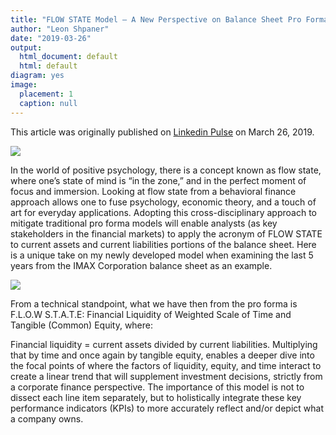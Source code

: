 ```yaml
---
title: "FLOW STATE Model – A New Perspective on Balance Sheet Pro Forma"
author: "Leon Shpaner"
date: "2019-03-26"
output:
  html_document: default
  html: default
diagram: yes
image:
  placement: 1
  caption: null
---
```


This article was originally published on [Linkedin Pulse](https://www.linkedin.com/pulse/flow-state-model-new-perspective-balance-sheet-pro-forma-leon-shpaner/?trackingId=jWDIwg0KuFt65YH9OOY1vg%3D%3D) on March 26, 2019.

![](flowstatefinal.PNG)

In the world of positive psychology, there is a concept known as flow state, where one’s state of mind is “in the zone,” and in the perfect moment of focus and immersion. Looking at flow state from a behavioral finance approach allows one to fuse psychology, economic theory, and a touch of art for everyday applications. Adopting this cross-disciplinary approach to mitigate traditional pro forma models will enable analysts (as key stakeholders in the financial markets) to apply the acronym of FLOW STATE to current assets and current liabilities portions of the balance sheet. Here is a unique take on my newly developed model when examining the last 5 years from the IMAX Corporation balance sheet as an example.

![](flow_state_presentation.PNG)

From a technical standpoint, what we have then from the pro forma is F.L.O.W S.T.A.T.E: Financial Liquidity of Weighted Scale of Time and Tangible (Common) Equity, where:

Financial liquidity = current assets divided by current liabilities. Multiplying that by time and once again by tangible equity, enables a deeper dive into the focal points of where the factors of liquidity, equity, and time interact to create a linear trend that will supplement investment decisions, strictly from a corporate finance perspective. The importance of this model is not to dissect each line item separately, but to holistically integrate these key performance indicators (KPIs) to more accurately reflect and/or depict what a company owns.


